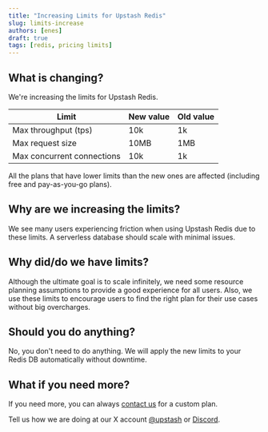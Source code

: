 ```yaml
---
title: "Increasing Limits for Upstash Redis"
slug: limits-increase
authors: [enes]
draft: true
tags: [redis, pricing limits]
---
```


## What is changing?

We're increasing the limits for Upstash Redis.

| Limit | New value | Old value |
|-------|-----------|-----------|
| Max throughput (tps) | 10k  | 1k |
| Max request size | 10MB | 1MB |
| Max concurrent connections | 10k | 1k |


All the plans that have lower limits than the new ones are affected (including free and pay-as-you-go plans).


## Why are we increasing the limits?

We see many users experiencing friction when using Upstash Redis due to these limits. A serverless database should scale with minimal issues.

## Why did/do we have limits?

Although the ultimate goal is to scale infinitely, we need some resource planning assumptions to provide a good experience for all users. Also, we use these limits to encourage users to find the right plan for their use cases without big overcharges.


## Should you do anything?

No, you don't need to do anything. We will apply the new limits to your Redis DB automatically without downtime.


## What if you need more?
If you need more, you can always [contact us](https://upstash.com/contact) for a custom plan.

Tell us how we are doing at our X account [@upstash](https://x.com/upstash) or [Discord](https://upstash.com/discord).